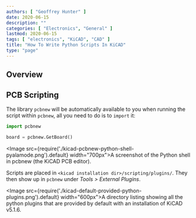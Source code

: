```yaml
---
authors: [ "Geoffrey Hunter" ]
date: 2020-06-15
description: ""
categories: [ "Electronics", "General" ]
lastmod: 2020-06-15
tags: [ "electronics", "KiCAD", "CAD" ]
title: "How To Write Python Scripts In KiCAD"
type: "page"
---
```


<WarningIsNotes />

## Overview

## PCB Scripting

The library `pcbnew` will be automatically available to you when running the script within `pcbnew`, all you need to do is to `import` it:

```python
import pcbnew

board = pcbnew.GetBoard()
```

<Image src={require('./kicad-pcbnew-python-shell-pyalamode.png').default} width="700px">A screenshot of the Python shell in pcbnew (the KiCAD PCB editor).</Image>

Scripts are placed in `<kicad installation dir>/scripting/plugins/`. They then show up in `pcbnew` under _Tools > External Plugins_.

<Image src={require('./kicad-default-provided-python-plugins.png').default} width="600px">A directory listing showing all the python plugins that are provided by default with an installation of KiCAD v5.1.6.</Image>
